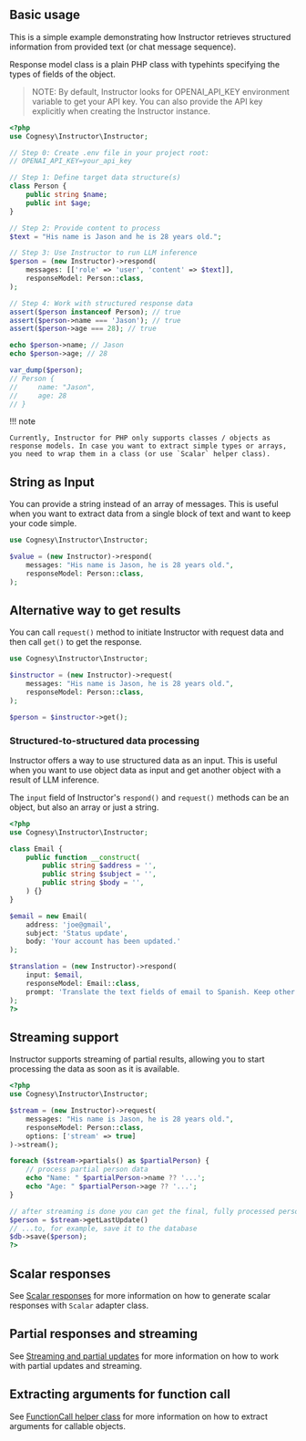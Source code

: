 ## Basic usage

This is a simple example demonstrating how Instructor retrieves structured information from provided text (or chat message sequence).

Response model class is a plain PHP class with typehints specifying the types of fields of the object.

> NOTE: By default, Instructor looks for OPENAI_API_KEY environment variable to get
> your API key. You can also provide the API key explicitly when creating the
> Instructor instance.

```php
<?php
use Cognesy\Instructor\Instructor;

// Step 0: Create .env file in your project root:
// OPENAI_API_KEY=your_api_key

// Step 1: Define target data structure(s)
class Person {
    public string $name;
    public int $age;
}

// Step 2: Provide content to process
$text = "His name is Jason and he is 28 years old.";

// Step 3: Use Instructor to run LLM inference
$person = (new Instructor)->respond(
    messages: [['role' => 'user', 'content' => $text]],
    responseModel: Person::class,
);

// Step 4: Work with structured response data
assert($person instanceof Person); // true
assert($person->name === 'Jason'); // true
assert($person->age === 28); // true

echo $person->name; // Jason
echo $person->age; // 28

var_dump($person);
// Person {
//     name: "Jason",
//     age: 28
// }    
```

!!! note

    Currently, Instructor for PHP only supports classes / objects as response models. In case you want to extract simple types or arrays, you need to wrap them in a class (or use `Scalar` helper class).



## String as Input

You can provide a string instead of an array of messages. This is useful when you want to extract data from a single block of text and want to keep your code simple.

```php
use Cognesy\Instructor\Instructor;

$value = (new Instructor)->respond(
    messages: "His name is Jason, he is 28 years old.",
    responseModel: Person::class,
);
```


## Alternative way to get results

You can call `request()` method to initiate Instructor with request data
and then call `get()` to get the response.

```php
use Cognesy\Instructor\Instructor;

$instructor = (new Instructor)->request(
    messages: "His name is Jason, he is 28 years old.",
    responseModel: Person::class,
);

$person = $instructor->get();
```


### Structured-to-structured data processing

Instructor offers a way to use structured data as an input. This is
useful when you want to use object data as input and get another object
with a result of LLM inference.

The `input` field of Instructor's `respond()` and `request()` methods
can be an object, but also an array or just a string.

```php
<?php
use Cognesy\Instructor\Instructor;

class Email {
    public function __construct(
        public string $address = '',
        public string $subject = '',
        public string $body = '',
    ) {}
}

$email = new Email(
    address: 'joe@gmail',
    subject: 'Status update',
    body: 'Your account has been updated.'
);

$translation = (new Instructor)->respond(
    input: $email,
    responseModel: Email::class,
    prompt: 'Translate the text fields of email to Spanish. Keep other fields unchanged.',
);
?>
```



## Streaming support

Instructor supports streaming of partial results, allowing you to start
processing the data as soon as it is available.

```php
<?php
use Cognesy\Instructor\Instructor;

$stream = (new Instructor)->request(
    messages: "His name is Jason, he is 28 years old.",
    responseModel: Person::class,
    options: ['stream' => true]
)->stream();

foreach ($stream->partials() as $partialPerson) {
    // process partial person data
    echo "Name: " $partialPerson->name ?? '...';
    echo "Age: " $partialPerson->age ?? '...';
}

// after streaming is done you can get the final, fully processed person object...
$person = $stream->getLastUpdate()
// ...to, for example, save it to the database
$db->save($person);
?>
```


## Scalar responses

See [Scalar responses](scalars.mdx) for more information on how to generate scalar responses with `Scalar` adapter class.


## Partial responses and streaming

See [Streaming and partial updates](partials.md) for more information on how to work with partial updates and streaming.


## Extracting arguments for function call

See [FunctionCall helper class](function_calls.md) for more information on how to extract arguments for callable objects.
```
